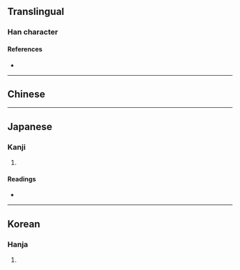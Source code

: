 {{also|嘯|啸}}
{{character info/new}}
==Translingual==

{{Han simplified forms|嘯|嘨|啸}}

===Han character===
{{Han char|rn=30|rad=口|as=12|sn=15|four=|canj=RLLL|ids=⿰口粛}}

====References====
* {{Han ref|kx=0206.201|hdz=10694.110|uh=5628|ud=22056}}

----

==Chinese==
{{zh-see|嘯|sgs}}

----

==Japanese==

===Kanji===
{{ja-kanji|grade=|rs=口12}}

# {{defn|lang=ja|sort=口12}}

====Readings====
* {{ja-readings|on=[[しょう]] (shō), [[しつ]] (shitsu), [[しゅう]] (shū)|kun=[[うそぶく]] (usobuku), [[もぐぶく]] (mogubuku)}}

----

==Korean==

===Hanja===
{{ko-hanja|hangeul=소|rv=so|mr=so}}

# {{defn|lang=ko|sort=口12}}